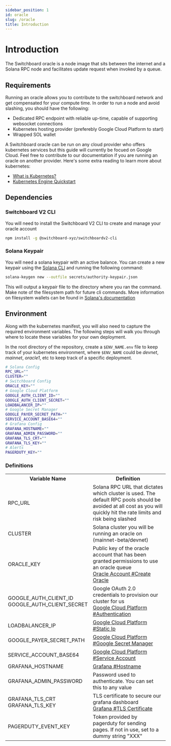 ```yaml
---
sidebar_position: 1
id: oracle
slug: /oracle
title: Introduction
---
```


# Introduction

The Switchboard oracle is a node image that sits between the internet and a Solana RPC node and facilitates update request when invoked by a queue.

## Requirements

Running an oracle allows you to contribute to the switchboard network and get compensated for your compute time. In order to run a node and avoid slashing, you should have the following:

- Dedicated RPC endpoint with reliable up-time, capable of supporting websocket connections
- Kubernetes hosting provider (preferebly Google Cloud Platform to start)
- Wrapped SOL wallet

A Switchboard oracle can be run on any cloud provider who offers kubernetes services but this guide will currently be focued on Google Cloud. Feel free to contribute to our documentation if you are running an oracle on another provider. Here's some extra reading to learn more about kubernetes:

- [What is Kubernetes?](https://cloud.google.com/learn/what-is-kubernetes)
- [Kubernetes Engine Quickstart](https://cloud.google.com/kubernetes-engine/docs/quickstart)

## Dependencies

### Switchboard V2 CLI

You will need to install the Switchboard V2 CLI to create and manage your oracle account

```bash npm2yarn
npm install -g @switchboard-xyz/switchboardv2-cli
```

### Solana Keypair

You will need a solana keypair with an active balance. You can create a new keypair using the [Solana CLI](https://docs.solana.com/cli/install-solana-cli-tools) and running the following command:

```bash
solana-keygen new --outfile secrets/authority-keypair.json
```

This will output a keypair file to the directory where you ran the command. Make note of the filesystem path for future cli commands. More information on filesystem wallets can be found in [Solana's documentation](https://docs.solana.com/wallet-guide/file-system-wallet)

## Environment

Along with the kubernetes manifest, you will also need to capture the required environment variables. The following steps will walk you through where to locate these variables for your own deployment.

In the root directory of the repository, create a `$ENV_NAME.env` file to keep track of your kubernetes environment, where `$ENV_NAME` could be <i>devnet</i>, <i>mainnet</i>, <i>oracle1</i>, etc to keep track of a specific deployment.

```bash env title="devnet.env"
# Solana Config
RPC_URL=""
CLUSTER=""
# Switchboard Config
ORACLE_KEY=""
# Google Cloud Platform
GOOGLE_AUTH_CLIENT_ID=""
GOOGLE_AUTH_CLIENT_SECRET=""
LOADBALANCER_IP=""
# Google Secret Manager
GOOGLE_PAYER_SECRET_PATH=""
SERVICE_ACCOUNT_BASE64=""
# Grafana Config
GRAFANA_HOSTNAME=""
GRAFANA_ADMIN_PASSWORD=""
GRAFANA_TLS_CRT=""
GRAFANA_TLS_KEY=""
# Alerts
PAGERDUTY_KEY=""
```

### Definitions

<table>
  <tr>
    <th>Variable Name</th>
    <th>Definition</th>
  </tr>
  <tr>
    <td>RPC_URL</td>
    <td>
      Solana RPC URL that dictates which cluster is used. The default RPC pools
      should be avoided at all cost as you will quickly hit the rate limits and
      risk being slashed
    </td>
  </tr>
  <tr>
    <td>CLUSTER</td>
    <td>
      Solana cluster you will be running an oracle on (mainnet-beta/devnet)
    </td>
  </tr>
  <tr>
    <td>ORACLE_KEY</td>
    <td>
      Public key of the oracle account that has been granted permissions to use
      an oracle queue <br />
      <a href="../oracle/account#create-oracle">
        Oracle Account #Create Oracle
      </a>
    </td>
  </tr>
  <tr>
    <td>
      GOOGLE_AUTH_CLIENT_ID
      <br />
      GOOGLE_AUTH_CLIENT_SECRET
    </td>
    <td>
      Google OAuth 2.0 credentials to provision our cluster for us <br />
      <a href="../oracle/kubernetes/google#authentication">
        Google Cloud Platform #Authentication
      </a>
    </td>
  </tr>
  <tr>
    <td>LOADBALANCER_IP</td>
    <td>
      <a href="../oracle/kubernetes/google#static-ip">
        Google Cloud Platform #Static Ip
      </a>
    </td>
  </tr>
  <tr>
    <td>GOOGLE_PAYER_SECRET_PATH</td>
    <td>
      <a href="../oracle/kubernetes/google#google-secret-manager">
        Google Cloud Platform #Google Secret Manager
      </a>
    </td>
  </tr>
  <tr>
    <td>SERVICE_ACCOUNT_BASE64</td>
    <td>
      <a href="../oracle/kubernetes/google#service-account">
        Google Cloud Platform #Service Account
      </a>
    </td>
  </tr>
  <tr>
    <td>GRAFANA_HOSTNAME</td>
    <td>
      <a href="../oracle/grafana#hostname">Grafana #Hostname</a>
    </td>
  </tr>
  <tr>
    <td>GRAFANA_ADMIN_PASSWORD</td>
    <td>Password used to authenticate. You can set this to any value</td>
  </tr>
  <tr>
    <td>
      GRAFANA_TLS_CRT
      <br />
      GRAFANA_TLS_KEY
    </td>
    <td>
      TLS certificate to secure our grafana dashboard
      <br />
      <a href="../oracle/grafana#tls-certificate">Grafana #TLS Certificate</a>
    </td>
  </tr>
  <tr>
    <td>PAGERDUTY_EVENT_KEY</td>
    <td>
      Token provided by pagerduty for sending pages. If not in use, set to a
      dummy string "XXX"
    </td>
  </tr>
</table>
